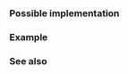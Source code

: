 {{cpp/types/traits/is|1=is_pointer
|description=
Checks whether {{tt|T}} is a [[cpp/language/pointer#Pointers|pointer to object or function]] (including pointer to {{lc|void}}, but excluding pointer to member) or a cv-qualified version thereof. Provides the member constant {{tt|value}} which is equal to {{c|true}}, if {{tt|T}} is an object/function pointer type. Otherwise, {{tt|value}} is equal to {{c|false}}.
|inherit_desc={{tt|T}} is a pointer type
}}

===Possible implementation===
{{eq fun
|1=
template&lt;class T&gt;
struct is_pointer : std::false_type {};

template&lt;class T&gt;
struct is_pointer&lt;T*&gt; : std::true_type {};

template&lt;class T&gt;
struct is_pointer&lt;T* const&gt; : std::true_type {};

template&lt;class T&gt;
struct is_pointer&lt;T* volatile&gt; : std::true_type {};

template&lt;class T&gt;
struct is_pointer&lt;T* const volatile&gt; : std::true_type {};
}}

===Example===
{{example
|code=
#include &lt;type_traits&gt;

int main()
{
    struct A
    {
        int m;
        void f() {}
    };

    int A::*mem_data_ptr = &amp;A::m;     // a pointer to member data
    void (A::*mem_fun_ptr)() = &amp;A::f; // a pointer to member function

    static_assert(
           ! std::is_pointer&lt;A&gt;::value
        &amp;&amp; ! std::is_pointer_v&lt;A&gt;    // same thing as above, but in C++17!
        &amp;&amp; ! std::is_pointer&lt;A&gt;()    // same as above, using inherited operator bool
        &amp;&amp; ! std::is_pointer&lt;A&gt;{}    // ditto
        &amp;&amp; ! std::is_pointer&lt;A&gt;()()  // same as above, using inherited operator()
        &amp;&amp; ! std::is_pointer&lt;A&gt;{}()  // ditto
        &amp;&amp;   std::is_pointer_v&lt;A*&gt;
        &amp;&amp;   std::is_pointer_v&lt;A const* volatile&gt;
        &amp;&amp; ! std::is_pointer_v&lt;A&amp;&gt;
        &amp;&amp; ! std::is_pointer_v&lt;decltype(mem_data_ptr)&gt;
        &amp;&amp; ! std::is_pointer_v&lt;decltype(mem_fun_ptr)&gt;
        &amp;&amp;   std::is_pointer_v&lt;void*&gt;
        &amp;&amp; ! std::is_pointer_v&lt;int&gt;
        &amp;&amp;   std::is_pointer_v&lt;int*&gt;
        &amp;&amp;   std::is_pointer_v&lt;int**&gt;
        &amp;&amp; ! std::is_pointer_v&lt;int[10]&gt;
        &amp;&amp; ! std::is_pointer_v&lt;std::nullptr_t&gt;
        &amp;&amp;   std::is_pointer_v&lt;void (*)()&gt;
    );
}
}}

===See also===
{{dsc begin}}
{{dsc inc|cpp/types/dsc is_member_pointer}}
{{dsc inc|cpp/types/dsc is_member_object_pointer}}
{{dsc inc|cpp/types/dsc is_member_function_pointer}}
{{dsc inc|cpp/types/dsc is_array}}
{{dsc inc|cpp/types/dsc is_scalar}}

{{dsc end}}

{{langlinks|de|es|fr|it|ja|pt|ru|zh}}